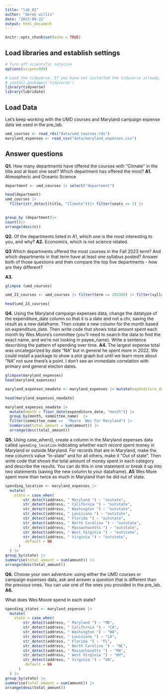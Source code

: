 ```yaml
---
title: "lab_02"
author: "derek willis"
date: "2023-09-21"
output: html_document
---
```


```r
knitr::opts_chunk$set(echo = TRUE)
```

## Load libraries and establish settings

```r
# Turn off scientific notation
options(scipen=999)

# Load the tidyverse. If you have not installed the tidyverse already, remove the # from the next line and run it first.  
# install.packages('tidyverse')
library(tidyverse)
library(lubridate)
```

## Load Data

Let's keep working with the UMD courses and Maryland campaign expense data we used in the pre_lab.

```r
umd_courses <- read_rds("data/umd_courses.rds")
maryland_expenses <- read_csv("data/maryland_expenses.csv")
```

## Answer questions

**Q1.** How many departments have offered the courses with "Climate" in the title and at least one seat? Which department has offered the most? **A1.** Atmospheric and Oceanic Science

```r
department <- umd_courses |> select("department")

head(department)
umd_courses |>
  filter(str_detect(title, "Climate"))|> filter(seats >= 1) |>

  
group_by (department)|>
count()|>
arrange(desc(n))

```

**Q2.** Of the departments listed in A1, which one is the most interesting to you, and why? 
**A2.** Economics, which is not science related.

**Q3** Which departments offered the most courses in the Fall 2023 term? And which departments in that term have at least one syllabus posted? Answer both of those questions and then compare the top five departments - how are they different?

**A3.**
```r
glimpse (umd_courses)
```



```r

umd_23_courses <- umd_courses |> filter(term == 202308) |> filter(syllabus_count >= 1) |>

head(umd_23_courses) 


```


**Q4.** Using the Maryland campaign expenses data, change the datatype of the expenditure_date column so that it is a date and not a chr, saving the result as a new dataframe. Then create a new column for the month based on expenditure_date. Then write code that shows total amount spent each month by Wes Moore's committee (you'll need to search the data to find the exact name, and we're not looking in payee_name). Write a sentence describing the pattern of spending over time. 
**A4.** The largest expense total was uncategorized by date "NA" but in general he spent more in 2022. We could install a package to show a plot graph but until we learn more about "NA" not sure there's a point. I don't see an immediate correlation with primary and general electon dates.

```r
glimpse(maryland_expenses)
head(maryland_expenses)

maryland_expenses_newdate <- maryland_expenses |> mutate(expenditure_date=dmy(expenditure_date))

head(maryland_expenses_newdate)


```
```r
maryland_expenses_newdate |>
  mutate(month = floor_date(expenditure_date, "month")) |>
  group_by(month, committee_name)  |>
  filter(committee_name ==  "Moore  Wes For Maryland") |>
  summarise(total_amount = sum(amount)) |>
  arrange(desc(total_amount))
```

**Q5.** Using case_when(), create a column in the Maryland expenses data called `spending_location` indicating whether each record spent money in Maryland or outside Maryland. For records that are in Maryland, make the new column's value "In-state" and for all others, make it "Out of state". Then write code that shows the total amount of money spent in each category and describe the results. You can do this in one statement or break it up into two statements (saving the new column to your dataframe).
**A5** Wes More spent more than twice as much in Maryland than he did out of state.

```r
spending_location <- maryland_expenses |>
  mutate(
    state = case_when(
        str_detect(address, " Maryland ") ~ "instate",
        str_detect(address, " California ") ~ "outstate",
        str_detect(address, " Washington ") ~ "outstate",
        str_detect(address, " Louisiana ") ~ "outstate",
        str_detect(address, " Florida ") ~ "outstate",
        str_detect(address, " North Carolina ") ~ "outstate",
        str_detect(address, " Massachusetts ") ~ "outstate",
        str_detect(address, " West Virginia ") ~ "outstate",
        str_detect(address, " Virginia ") ~ "outstate",
        .default = NA
      )
  ) |>
group_by(state) |>
summarise(total_amount = sum(amount)) |>
arrange(desc(total_amount))
```

**Q6.** Choose your own adventure: using either the UMD courses or campaign expenses data, ask and answer a question that is different than the previous ones. You can use one of the ones you provided in the pre_lab. 
**A6.**

What does Wes Moore spend in each state?

```r
spending_states <- maryland_expenses |>
  mutate(
    state = case_when(
        str_detect(address, " Maryland ") ~ "MD",
        str_detect(address, " California ") ~ "CA",
        str_detect(address, " Washington ") ~ "WA",
        str_detect(address, " Louisiana ") ~ "LA",
        str_detect(address, " Florida ") ~ "FL",
        str_detect(address, " North Carolina ") ~ "NC",
        str_detect(address, " Massachusetts ") ~ "MA",
        str_detect(address, " West Virginia ") ~ "WV",
        str_detect(address, " Virginia ") ~ "VA",
        .default = NA
      )
  ) |>
group_by(state) |>
summarise(total_amount = sum(amount)) |>
arrange(desc(total_amount))
```


```r
```
